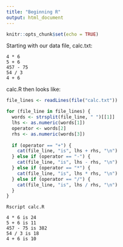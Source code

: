 ```yaml
---
title: "Beginning R"
output: html_document
---
```


```r
knitr::opts_chunk$set(echo = TRUE)
```

Starting with our data file, calc.txt:

```
4 * 6
5 + 6
457 - 75
54 / 3
4 + 6
```

calc.R then looks like:

```R
file_lines <- readLines(file("calc.txt"))

for (file_line in file_lines) {
  words <- strsplit(file_line, " ")[[1]]
  lhs <- as.numeric(words[1])
  operator <- words[2]
  rhs <- as.numeric(words[3])
  
  if (operator == "+") {
    cat(file_line, "is", lhs + rhs, "\n")
  } else if (operator == "-") {
    cat(file_line, "is", lhs - rhs, "\n")
  } else if (operator == "*") {
    cat(file_line, "is", lhs * rhs, "\n")
  } else if (operator == "/") {
    cat(file_line, "is", lhs / rhs, "\n") 
  }
}
```

```
Rscript calc.R

4 * 6 is 24 
5 + 6 is 11 
457 - 75 is 382 
54 / 3 is 18 
4 + 6 is 10 
```